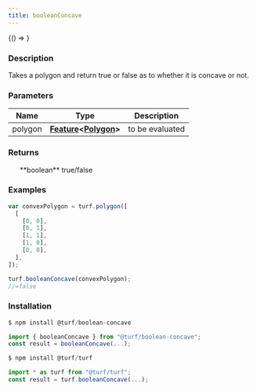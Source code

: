```yaml
---
title: booleanConcave
---
```



<!-- Expose turf as global var for experimenting in the browser console -->

<BrowserOnly>{() => <WindowTurfGlobal turf={turf} />}</BrowserOnly>

### Description

Takes a polygon and return true or false as to whether it is concave or not.

### Parameters

| Name    | Type                                                                                                                           | Description     |
| ------- | ------------------------------------------------------------------------------------------------------------------------------ | --------------- |
| polygon | **[Feature](https://tools.ietf.org/html/rfc7946#section-3.2)\<[Polygon](https://tools.ietf.org/html/rfc7946#section-3.1.6)\>** | to be evaluated |

### Returns

<ul>
  **boolean** true/false

</ul>

### Examples

```javascript
var convexPolygon = turf.polygon([
  [
    [0, 0],
    [0, 1],
    [1, 1],
    [1, 0],
    [0, 0],
  ],
]);

turf.booleanConcave(convexPolygon);
//=false
```

### Installation

```javascript
$ npm install @turf/boolean-concave

import { booleanConcave } from "@turf/boolean-concave";
const result = booleanConcave(...);
```

```javascript
$ npm install @turf/turf

import * as turf from "@turf/turf";
const result = turf.booleanConcave(...);
```
